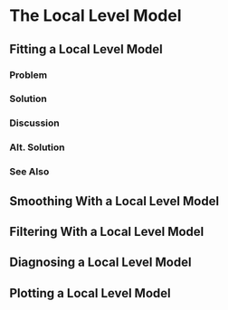 # The Local Level Model {#localLevel}

## Fitting a Local Level Model

### Problem {-}

### Solution {-}

### Discussion {-}

### Alt. Solution {-}

### See Also {-}

## Smoothing With a Local Level Model

## Filtering With a Local Level Model

## Diagnosing a Local Level Model

## Plotting a Local Level Model
